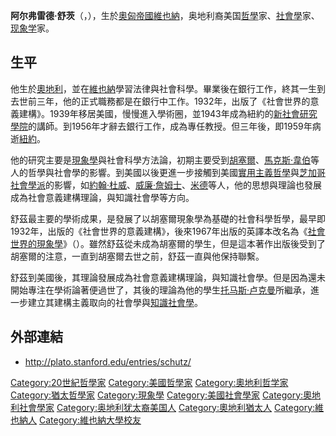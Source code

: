 '''阿尔弗雷德·舒茨'''（{{lang-de|Alfred Schütz}}，{{bd|1899年|4月13日|1959年|5月20日|catIdx=Schutz, Alfred}}），生於[[奧匈帝國|奧匈帝國]][[維也納|維也納]]，奥地利裔美国[[哲學|哲學]]家、[[社會學|社會學]]家、[[现象学|现象学]]家。

== 生平 ==
他生於[[奧地利|奧地利]]，並在[[維也納|維也納]]學習法律與社會科學。畢業後在銀行工作，終其一生到去世前三年，他的正式職務都是在銀行中工作。1932年，出版了《社會世界的意義建構》。1939年移居美國，慢慢進入學術圈，並1943年成為紐約的[[新學院|新社會研究學院]]的講師。到1956年才辭去銀行工作，成為專任教授。但三年後，即1959年病逝[[紐約|紐約]]。

他的研究主要是[[現象學|現象學]]與社會科學方法論，初期主要受到[[胡塞爾|胡塞爾]]、[[馬克斯·韋伯|馬克斯·韋伯]]等人的哲學與社會學的影響。到美國以後更進一步接觸到美國[[實用主義|實用主義哲學]]與[[芝加哥社會學派|芝加哥社會學派]]的影響，如[[約翰·杜威|約翰·杜威]]、[[威廉·詹姆士|威廉·詹姆士]]、[[米德|米德]]等人，他的思想與理論也發展成為社會意義建構理論，與知識社會學等方向。

舒茲最主要的學術成果，是發展了以胡塞爾現象學為基礎的社會科學哲學，最早即1932年，出版的《社會世界的意義建構》，後來1967年出版的英譯本改名為《[[社會世界的現象學|社會世界的現象學]]》（''{{lang|en|The phenomenology of the social world}}''）。雖然舒茲從未成為胡塞爾的學生，但是這本著作出版後受到了胡塞爾的注意，一直到胡塞爾去世之前，舒茲一直與他保持聯繫。

舒茲到美國後，其理論發展成為社會意義建構理論，與知識社會學。但是因為還未開始專注在學術論著便過世了，其後的理論為他的學生[[托马斯·卢克曼|托马斯·卢克曼]]所繼承，進一步建立其建構主義取向的社會學與[[知識社會學|知識社會學]]。

== 外部連結 ==
* http://plato.stanford.edu/entries/schutz/

{{Authority control}}
{{DEFAULTSORT:Schutz, Alfred}}
[[Category:20世紀哲學家|Category:20世紀哲學家]]
[[Category:美國哲學家|Category:美國哲學家]]
[[Category:奧地利哲学家|Category:奧地利哲学家]]
[[Category:猶太哲學家|Category:猶太哲學家]]
[[Category:現象學|Category:現象學]]
[[Category:美國社會學家|Category:美國社會學家]]
[[Category:奧地利社會學家|Category:奧地利社會學家]]
[[Category:奥地利犹太裔美国人|Category:奥地利犹太裔美国人]]
[[Category:奧地利猶太人|Category:奧地利猶太人]]
[[Category:維也納人|Category:維也納人]]
[[Category:維也納大學校友|Category:維也納大學校友]]
{{主要社会学家}}